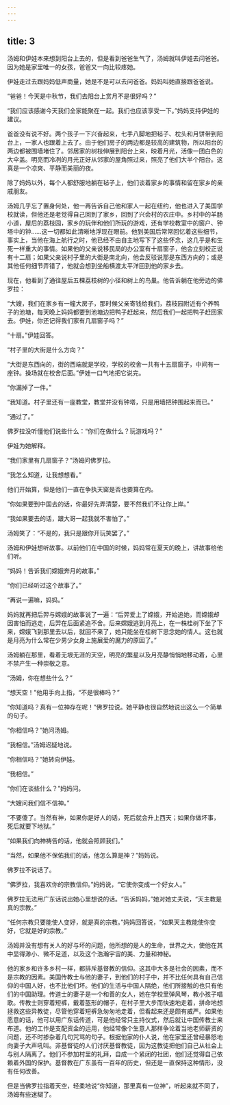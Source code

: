 ```yaml
---
---
---
```

title: 3
---



汤姆和伊娃本来想到阳台上去的，但是看到爸爸生气了，汤姆就叫伊娃去问爸爸。因为她是家里唯一的女孩，爸爸又一向比较疼她。

伊娃走过去跟妈妈低声商量，她是不是可以去问爸爸。妈妈叫她直接跟爸爸说。

“爸爸！今天是中秋节，我们去阳台上赏月不是很好吗？”

“我们应该感谢今天我们全家能聚在一起。我们也应该享受一下。”妈妈支持伊娃的建议。

爸爸没有说不好。两个孩子一下兴奋起来，七手八脚地把毡子、枕头和月饼带到阳台上，一家人也跟着上去了。由于他们房子的两边都是较高的建筑物，所以阳台的两边都被围墙堵住了。邻居家的树枝伸展到阳台上来，映着月光，活像一团白色的大伞盖。明亮而冷冽的月光正好从邻家的屋角照过来，照亮了他们大半个阳台。这真是一个凉爽、平静而美丽的夜。

除了妈妈以外，每个人都舒服地躺在毡子上，他们谈着家乡的事情和留在家乡的亲戚朋友。

汤姆几乎忘了置身何处，他一再告诉自己他和家人一起在纽约，他也进入了美国学校就读，但他还是老觉得自己回到了家乡，回到了兴会村的农庄中。乡村中的羊肠小道，屋后的荔枝园，家乡的玩伴和他们所玩的游戏，还有学校教室中的窗户、钟塔中的钟……这一切都如此清晰地浮现在眼前。他到美国后常常回忆着这些细节，事实上，当他在海上航行之时，他已经不由自主地写下了这些怀念，这几乎是和生死一样重大的事情。如果他的父亲说移民局的办公室有十扇窗子，他会立刻校正说有十二扇；如果父亲说村子里的大街是南北向，他会反驳说那是东西方向的；或是其他任何细节弄错了，他就会想到坐船横渡太平洋回到他的家乡去。

现在，他看到了通往屋后五棵荔枝树的小径和树上的鸟巢。他告诉躺在他旁边的佛罗拉：

“大嫂，我们在家乡有一幢大房子，那时候父亲寄钱给我们，荔枝园附近有个养鸭子的池塘，每天晚上妈妈都要到池塘边把鸭子赶起来，然后我们一起把鸭子赶回家去。伊娃，你还记得我们家有几扇窗子吗？”

“十扇。”伊娃回答。

“村子里的大街是什么方向？”

“大街是东西向的，街的西端就是学校，学校的校舍一共有十五扇窗子，中间有一座钟。操场就在校舍后面。”伊娃一口气地把它说完。

“你漏掉了一件。”

“我知道。村子里还有一座教堂，教堂并没有钟塔，只是用墙把钟围起来而已。”

“通过了。”

佛罗拉没听懂他们说些什么：“你们在做什么？玩游戏吗？”

伊娃为她解释。

“我们家里有几扇窗子？”汤姆问佛罗拉。

“我怎么知道，让我想想看。”

他们开始算，但是他们一直在争执天窗是否也要算在内。

“你如果要到中国去的话，你最好先弄清楚，要不然我们不让你上岸。”

“我如果要去的话，跟大哥一起我就不害怕了。”

汤姆笑了：“不是的，我只是跟你开玩笑罢了。”

汤姆和伊娃想听故事。以前他们在中国的时候，妈妈常在夏天的晚上，讲故事给他们听。

“妈妈！告诉我们嫦娥奔月的故事。”

“你们已经听过这个故事了。”

“再说一遍嘛，妈妈。”

妈妈就再把后羿与嫦娥的故事说了一遍：“后羿爱上了嫦娥，开始追她，而嫦娥却因害怕而逃走，后羿在后面紧追不舍。后来嫦娥逃到月亮上，在一株桂树下坐了下来，嫦娥飞到那里去以后，就回不来了，她只能坐在桂树下思念她的情人。这也就是月亮为什么常在少男少女身上施展爱的魔力的原因了。”

汤姆躺在那里，看着无垠无涯的天空，明亮的繁星以及月亮静悄悄地移动着，心里不禁产生一种崇敬之意。

“汤姆，你在想些什么？”

“想天空！”他用手向上指，“不是很棒吗？”

“你知道吗？真有一位神存在呢！”佛罗拉说。她平静也很自然地说出这么一个简单的句子。

“你相信吗？”她问汤姆。

“我相信。”汤姆迟疑地说。

“你相信吗？”她转向伊娃。

“我相信。”

“你们在谈些什么？”妈妈问。

“大嫂问我们信不信神。”

“不要傻了。当然有神，如果你是好人的话，死后就会升上西天；如果你做坏事，死后就要下地狱。”

“如果我们向神祷告的话，他就会照顾我们。”

“当然，如果他不保佑我们的话，他怎么算是神？”妈妈说。

佛罗拉不说话了。

“佛罗拉，我喜欢你的宗教信仰。”妈妈说，“它使你变成一个好女人。”

佛罗拉无法用广东话说出她心里想说的话。“告诉妈妈，”她对她丈夫说，“天主教是真的宗教。”

“任何宗教只要能使人变好，就是真的宗教。”妈妈回答说，“如果天主教能使你变好，它就是好的宗教。”

汤姆并没有想有关人的好与坏的问题，他所想的是人的生命，世界之大，使他在其中显得渺小、微不足道，以及这个浩瀚宇宙的美、力量和神秘。

他的家乡和许多乡村一样，都排斥基督教的信仰。这其中大多是社会的因素，而不是宗教的因素。美国传教士与他的妻子，到他们的村子中，并不比任何具有自己信仰的中国人好，也不比他们坏。他们的生活与中国人隔绝，他们所接触的也只有他们的中国助理。传道士的妻子是一个和善的女人，她在学校里弹风琴，教小孩子唱歌。传教士则穿着短裤，戴着盔形的帽子，在村子里大步而快速地走着，拼命地想拯救这些异教徒，尽管他穿着短裤急匆匆地走着，但看起来还是颇有威严。如果他愿意的话，他可以用广东话传道，可是他经常只主持仪式，然后就让中国传教士来布道。他的工作是支配资金的运用，他经常像个生意人那样争论着当地老师薪资的问题，还不时掺杂着几句咒骂的句子。根据他家的仆人说，他在家里还曾经暴怒地向妻子大声吼叫。非基督徒的人们讨厌基督教徒，因为这教徒把他们自己从社会上与别人隔离了。他们不参加村里的礼拜，自成一个紧闭的社团，他们还觉得自己依赖着外国的保护。基督教在广东虽有一百年的历史，但还是一直保持这种情形，没有任何改善。

但是当佛罗拉指着天空，轻柔地说“你知道，那里真有一位神”，听起来就不同了，汤姆有些迷糊了。